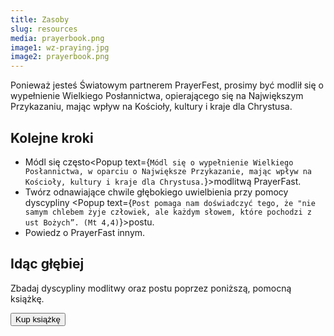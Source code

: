 ```yaml
---
title: Zasoby
slug: resources
media: prayerbook.png
image1: wz-praying.jpg
image2: prayerbook.png
---
```

<Hero image={props.image1}>
Ponieważ jesteś Światowym partnerem PrayerFest, prosimy być modlił się o wypełnienie <Popup text={`Dana mi jest wszelka moc na niebie i na ziemi. Idźcie tedy i czyńcie uczniami wszystkie narody, chrzcząc je w imię Ojca i Syna, i Ducha Świętego, ucząc je przestrzegać wszystkiego, co wam przykazałem. A oto Ja jestem z wami po wszystkie dni aż do skończenia świata". Mt 28,18-20)`}>Wielkiego Posłannictwa</Popup>, opierającego się na <Popup text={`Odpowiadając, rzekł: Będziesz miłował Pana, Boga swego, z całego serca swego i z całej duszy swojej, i z całej myśli swojej, i z całej siły swojej, a bliźniego swego, jak siebie samego'" (Łk 10,27)`}>Największym Przykazaniu</Popup>, mając wpływ na Kościoły, kultury i kraje dla Chrystusa.
</Hero>

<Row cols="2" className="md:grid-cols-2 text-white">

<Callout background="accent">

## Kolejne kroki

- Módl się często<Popup text={`Módl się o wypełnienie Wielkiego Posłannictwa, w oparciu o Największe Przykazanie, mając wpływ na Kościoły, kultury i kraje dla Chrystusa.`}>modlitwą PrayerFast</Popup>.
- Twórz odnawiające chwile głębokiego uwielbienia przy pomocy dyscypliny <Popup text={`Post pomaga nam doświadczyć tego, że "nie samym chlebem żyje człowiek, ale każdym słowem, które pochodzi z ust Bożych”. (Mt 4,4)`}>postu.</Popup>
- Powiedz o PrayerFast innym.

<SocialShare />

</Callout>

<Callout background="secondary">

## Idąc głębiej

<ImageCard image={props.image2}>

Zbadaj dyscypliny modlitwy oraz postu poprzez poniższą, pomocną książkę.

<Button to="https://www.amazon.com/Prayer-Fasting-Moving-Spirit-Churches/dp/1949921425/ref=sr_1_2?crid=HYWZMUFTN37P&keywords=prayer+and+fasting&qid=1658952220&sprefix=prayer+and+fasting%2Caps%2C96&sr=8-2">Kup książkę</Button>

</ImageCard>

</Callout>

</Row>

